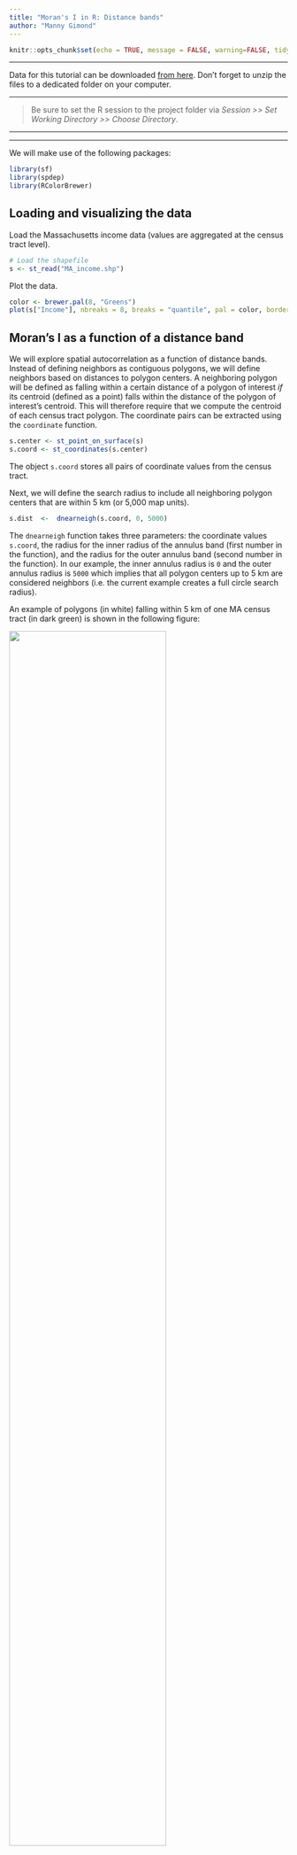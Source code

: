 ```yaml
---
title: "Moran's I in R: Distance bands"
author: "Manny Gimond"
---
```


```r
knitr::opts_chunk$set(echo = TRUE, message = FALSE, warning=FALSE, tidy=FALSE )
```

------------------------------------------------------------------------

[Data for this tutorial can be downloaded [from here](./data.zip). Don't forget to unzip the files to a dedicated folder on your computer.]{.block1}

-----

> Be sure to set the R session to the project folder via *Session >> Set Working Directory >> Choose Directory*.

-----

-----------------

We will make use of the following packages:

```r
library(sf)
library(spdep)
library(RColorBrewer)
```

## Loading and visualizing the data

Load the Massachusetts income data (values are aggregated at the census tract level).

```r
# Load the shapefile
s <- st_read("MA_income.shp")
```

Plot the data.

```r
color <- brewer.pal(8, "Greens")
plot(s["Income"], nbreaks = 8, breaks = "quantile", pal = color, border = NA)
```

## Moran's I as a function of a distance band

We will explore spatial autocorrelation as a function of distance bands. Instead of defining neighbors as contiguous polygons, we will define neighbors based on distances to polygon centers. A neighboring polygon will be defined as falling within a certain distance of a polygon of interest *if* its centroid (defined as a point) falls within the distance of the polygon of interest's centroid. This will therefore require that we compute the centroid of each census tract polygon. The coordinate pairs can be extracted using the `coordinate` function.

```r
s.center <- st_point_on_surface(s)
s.coord <- st_coordinates(s.center)
```

The object `s.coord` stores all pairs of coordinate values from the census tract.

Next, we will define the search radius to include all neighboring polygon centers that are within 5 km (or 5,000 map units).

```r
s.dist  <-  dnearneigh(s.coord, 0, 5000)  
```

The `dnearneigh` function takes three parameters: the coordinate values `s.coord`, the radius for the inner radius of the annulus band (first number in the function), and the radius for the outer annulus band (second number in the function). In our example, the inner annulus radius is `0` and the outer annulus radius is `5000` which implies that all polygon centers up to 5 km are considered neighbors (i.e. the current example creates a full circle search radius).

An example of polygons (in white) falling within 5 km of one MA census tract (in dark green) is shown in the following figure:

![](img/an_0_5km.jpg){width="75%"}

Note that large polygons will have fewer neighbors given the increased distance between their centroids and neighboring centroids as seen in the following example:

![](img/an_0_5km_b.jpg){width="75%"}

As another example, if we chose to restrict the neighbors to all polygon centers between 40 km and 45 km, then we would define a search annulus (instead of a circle) as:

```r
s.dist  <-  dnearneigh(s.coord, 40000, 45000) 
```

Examples of neighbors using this definition are shown next:

![](img/an_40_45km_a.jpg){width="50%"}

![](img/an_40_45km_b.jpg){width="50%"}

Continuing with our 0 to 5 km distance band neighbor definition, we will create the list of neighboring polygons for each polygon in the dataset.

```r
lw <- nb2listw(s.dist, style="W", zero.policy = TRUE) 
```

Next, we'll run the MC simulation.

```r
MI  <-  moran.mc(s$Income, lw, nsim=599, zero.policy = TRUE) 
```

Plot the results.

```r
OP <- par(mar = c(3,3,1,0))
plot(MI, main = NULL) 
par(OP)
```

Display p-value and other summary statistics.

```r
MI
```

In this example, it's clear that there is a strong spatial autocorrelation when defining neighbors as all census tracts within 5 km from the census tract of interest. None of the simulated Moran's I values under the null hypothesis were more extreme than our observed Moran I value.

Now, let's run a Moran's I analysis using 40 to 45 km distance band:

```r
OP <- par(mar = c(3,3,1,0))
s.dist  <-  dnearneigh(s.coord, 40000, 45000)
lw <- nb2listw(s.dist, style="W", zero.policy = TRUE) 
MI  <-  moran.mc(s$Income, lw, nsim=599, zero.policy = TRUE) 
plot(MI, main = NULL) 
MI       
par(OP)
```

The output differs from that shown earlier. Here, the Moran's I analysis suggests a slightly more dispersed pattern than expected when comparing income values 40 to 45 km apart from one another.

## Moran's I as a function of multiple distance bands

> Note that you will not be expected to run this script in your final exam. But you should be able to interpret the output if asked.

We can extend this analysis by calculating a Moran's I index (and p.value) at different distance bands. This gives us the change in spatial autocorrelation as a function of distance.

We first create a "for" loop that iterates across range of distance band values.

```r
# Define the distance bands (note that each band is defined
# by an annulus)
start <- 0 # Starting distance in meters (the From)
end <- 125000 # Ending distance in meters (the To)
incr <- 5000 # Distance increment (which also defines the annulus width)
incr.v <- seq(start, end, incr)


# Define empty vector elements to store the I and p-values
morI.mc <- vector()
sign.mc <- vector()

# Loop through each distance band
for (i in (2:length(incr.v))) {
  s.dist <- dnearneigh(s.coord, incr.v[i - 1], incr.v[i])
  s.lw <- nb2listw(s.dist, style = "W", zero.policy=T)
  s.mor <- moran.mc(s$Income, s.lw, nsim=599, zero.policy = TRUE)
  sign.mc[i] <- s.mor$p.value
  morI.mc[i] <- s.mor$statistic
}

# Modify p-value to reflect extremes at each end
sign.mc <- ifelse(sign.mc > 0.5, 1 - sign.mc, sign.mc)
```

Next, we'll plot the Moran's I statistic as a function of distance band. We'll also symbolize each point by a binary color scheme whereby "red" will be assigned to Moran's I dots that meet a statistical threshold (let's say 0.01 in this example) and a "grey" dot otherwise.

```r
# First, generate an empty plot
plot(morI.mc ~ eval(incr.v - incr * 0.5), type = "n", ann = FALSE, axes = FALSE)

# Set the background plot to grey then add white grids
u <- par("usr") # Get plot are coordinates
rect(u[1], u[3], u[2], u[4], col = "#EEEEEE", border = NA)
axis(1, lab = ((incr.v) / 1000), at = (incr.v), tck = 1, col = "#FFFFFF", lty = 1)
axis(2, tck = 1, col = "#FFFFFF", lty = 1, labels = FALSE)

# Add the theoretical "no autocorelation" line
abline(h = -1 / (length(s$Income)), col = "grey20")

# Add the plot to the canvas
par(new = TRUE)
plot(morI.mc ~ eval(incr.v - incr * 0.5),
     type = "b", xaxt = "n", las = 1,
     xlab = "Distance (km)", ylab = "Moran's I")
points(morI.mc ~ eval(incr.v - incr * 0.5), 
       col = ifelse(sign.mc < 0.01, "red", "grey"), 
       pch = 16, cex = 2.0)

# Add numeric values to points
text(eval(incr.v - incr * 0.5), morI.mc, round(sign.mc,3), pos = 3, cex = 0.5)
```
